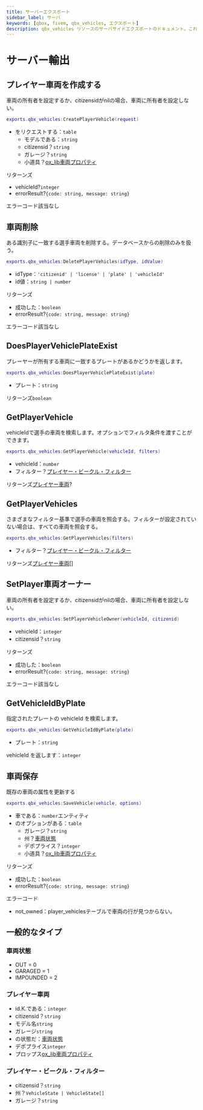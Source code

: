```yaml
---
title: サーバーエクスポート
sidebar_label: サーバ
keywords: [qbox, fivem, qbx_vehicles, エクスポート]
description: qbx_vehicles リソースのサーバサイドエクスポートのドキュメント。これらのエクスポートは、プレイヤーのビークルを管理し、ビークル情報をクエリし、Qboxフレームワーク内でビークルの所有権を処理するための機能を提供します。
---
```


# サーバー輸出

## プレイヤー車両を作成する

車両の所有者を設定するか、citizensidがnilの場合、車両に所有者を設定しない。

```lua
exports.qbx_vehicles:CreatePlayerVehicle(request)
```

- をリクエストする：`table`
  - モデルである：`string`
  - citizensid？`string`
  - ガレージ？`string`
  - 小道具？[ox_lib車両プロパティ](https://github.com/CommunityOx/ox_lib/blob/master/resource/vehicleProperties/client.lua#L3)

リターンズ

- vehicleId?`integer`
- errorResult?`{code: string, message: string}`

エラーコード該当なし

## 車両削除

ある識別子に一致する選手車両を削除する。データベースからの削除のみを扱う。

```lua
exports.qbx_vehicles:DeletePlayerVehicles(idType, idValue)
```

- idType：`'citizenid' | 'license' | 'plate' | 'vehicleId'`
- id値：`string | number`

リターンズ

- 成功した：`boolean`
- errorResult?`{code: string, message: string}`

エラーコード該当なし

## DoesPlayerVehiclePlateExist

プレーヤーが所有する車両に一致するプレートがあるかどうかを返します。

```lua
exports.qbx_vehicles:DoesPlayerVehiclePlateExist(plate)
```

- プレート：`string`

リターンズ`boolean`

## GetPlayerVehicle

vehicleIdで選手の車両を検索します。オプションでフィルタ条件を渡すことができます。

```lua
exports.qbx_vehicles:GetPlayerVehicle(vehicleId, filters)
```

- vehicleId：`number`
- フィルター？[プレイヤー・ビークル・フィルター](#playervehiclesfilters)

リターンズ[プレイヤー車両](#playervehicle)?

## GetPlayerVehicles

さまざまなフィルター基準で選手の車両を照会する。フィルターが設定されていない場合は、すべての車両を照会する。

```lua
exports.qbx_vehicles:GetPlayerVehicles(filters)
```

- フィルター？[プレイヤー・ビークル・フィルター](#playervehiclesfilters)

リターンズ[プレイヤー車両](#playervehicle)\[]

## SetPlayer車両オーナー

車両の所有者を設定するか、citizensidがnilの場合、車両に所有者を設定しない。

```lua
exports.qbx_vehicles:SetPlayerVehicleOwner(vehicleId, citizenid)
```

- vehicleId：`integer`
- citizensid？`string`

リターンズ

- 成功した：`boolean`
- errorResult?`{code: string, message: string}`

エラーコード該当なし

## GetVehicleIdByPlate

指定されたプレートの vehicleId を検索します。

```lua
exports.qbx_vehicles:GetVehicleIdByPlate(plate)
```

- プレート：`string`

vehicleId を返します：`integer`

## 車両保存

既存の車両の属性を更新する

```lua
exports.qbx_vehicles:SaveVehicle(vehicle, options)
```

- 車である：`number`エンティティ
- のオプションがある：`table`
  - ガレージ？`string`
  - 州？[車両状態](#vehiclestate)
  - デポプライス？`integer`
  - 小道具？[ox_lib車両プロパティ](https://github.com/CommunityOx/ox_lib/blob/master/resource/vehicleProperties/client.lua#L3)

リターンズ

- 成功した：`boolean`
- errorResult?`{code: string, message: string}`

エラーコード

- not_owned：player_vehiclesテーブルで車両の行が見つからない。

## 一般的なタイプ

### 車両状態

- OUT = 0
- GARAGED = 1
- IMPOUNDED = 2

### プレイヤー車両

- id.K.である：`integer`
- citizensid？`string`
- モデル名`string`
- ガレージ`string`
- の状態だ：[車両状態](#vehiclestate)
- デポプライス`integer`
- プロップス[ox_lib車両プロパティ](https://github.com/CommunityOx/ox_lib/blob/master/resource/vehicleProperties/client.lua#L3)

### プレイヤー・ビークル・フィルター

- citizensid？`string`
- 州？`VehicleState | VehicleState[]`
- ガレージ？`string`
